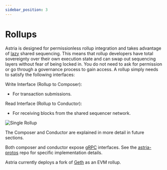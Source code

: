 ```yaml
---
sidebar_position: 3
---
```


# Rollups


<DeploymentsRedirect />

Astria is designed for permissionless rollup integration and takes advantage of [lazy](https://en.wikipedia.org/wiki/Lazy_evaluation?ref=blog.astria.org) shared sequencing. This means that rollup developers have total sovereignty over their own execution state and can swap out sequencing layers without fear of being locked in. You do not need to ask for permission or go through a governance process to gain access. A rollup simply needs to satisfy the following interfaces:

Write Interface (Rollup to Composer):
- For transaction submissions.

Read Interface (Rollup to Conductor):
- For receiving blocks from the shared sequencer network.

![Single Rollup](../assets/single-rollup.png)

The Composer and Conductor are explained in more detail in future sections.

Both composer and conductor expose [gRPC](https://grpc.io/) interfaces. See the [astria-protos](https://github.com/astriaorg/astria/tree/main/crates/astria-proto) repo for specific implementation details.

Astria currently deploys a fork of
[Geth](https://github.com/astriaorg/go-ethereum) as an EVM rollup. 
